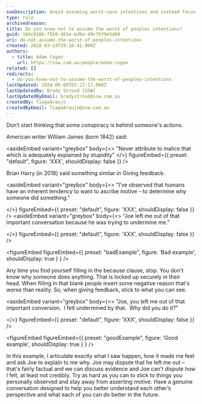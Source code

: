 ```yaml
---
seoDescription: Avoid assuming worst-case intentions and instead focus on observed facts and emotions when giving feedback.
type: rule
archivedreason:
title: Do you know not to assume the worst of peoples intentions?
guid: 18dc0166-f5b0-403e-bd9a-49c7bf9e3d69
uri: do-not-assume-the-worst-of-peoples-intentions
created: 2018-03-14T19:16:42.000Z
authors:
  - title: Adam Cogan
    url: https://ssw.com.au/people/adam-cogan
related: []
redirects:
  - do-you-know-not-to-assume-the-worst-of-peoples-intentions
lastUpdated: 2024-06-08T03:27:17.000Z
lastUpdatedBy: Brady Stroud [SSW]
lastUpdatedByEmail: bradystroud@ssw.com.au
createdBy: TiagoAraujo
createdByEmail: TiagoAraujo@ssw.com.au
---
```


Don’t start thinking that some conspiracy is behind someone's actions.

American writer William James (born 1842) said:

<asideEmbed
  variant="greybox"
  body={<>
    "Never attribute to malice that which is adequately explained by stupidity"
  </>}
  figureEmbed={{
    preset: "default",
    figure: 'XXX',
    shouldDisplay: false
  }}
/>

Brian Harry (in 2018) said something similar in Giving feedback:

<asideEmbed
  variant="greybox"
  body={<>
    "I’ve observed that humans have an inherent tendency to want to ascribe motive – to determine why someone did something."

  </>}
  figureEmbed={{
    preset: "default",
    figure: 'XXX',
    shouldDisplay: false
  }}
/>
<asideEmbed
  variant="greybox"
  body={<>
    “Joe left me out of that important conversation because he was trying to undermine me.”

  </>}
  figureEmbed={{
    preset: "default",
    figure: 'XXX',
    shouldDisplay: false
  }}
/>

<figureEmbed figureEmbed={{
  preset: "badExample",
  figure: 'Bad example',
  shouldDisplay: true
} } />


Any time you find yourself filling in the because clause, stop. You don't know why someone does anything. That is locked up securely in their head. When filling in that blank people insert some negative reason that's worse than reality. So, when giving feedback, stick to what you can see.

<asideEmbed
  variant="greybox"
  body={<>
    “Joe, you left me out of that important conversion.  I felt undermined by that.  Why did you do it?”

  </>}
  figureEmbed={{
    preset: "default",
    figure: 'XXX',
    shouldDisplay: false
  }}
/>

<figureEmbed figureEmbed={{
  preset: "goodExample",
  figure: 'Good example',
  shouldDisplay: true
} } />


In this example, I articulate exactly what I saw happen, how it made me feel and ask Joe to explain to me why. Joe may dispute that he left me out – that's fairly factual and we can discuss evidence and Joe can't dispute how I felt, at least not credibly. Try as hard as you can to stick to things you personally observed and stay away from asserting motive. Have a genuine conversation designed to help you better understand each other’s perspective and what each of you can do better in the future.
